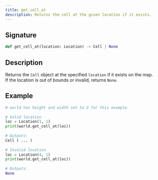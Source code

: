 ```yaml
---
title: get_cell_at
description: Returns the cell at the given location if it exists.
---
```


## Signature

```py
def get_cell_at(location: Location) -> Cell | None
```

## Description

Returns the `Cell` object at the specified `location` if it exists on the map.  
If the location is out of bounds or invalid, returns `None`.

## Example

```py
# world has height and width set to 3 for this example.
 
# Valid location
loc = Location(1, 1)
print(world.get_cell_at(loc))
 
# Outputs:
Cell ( ... )
 
# Invalid location
loc = Location(4, 1)
print(world.get_cell_at(loc))
 
# Outputs:
None
```
